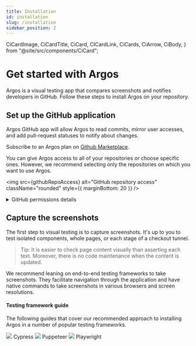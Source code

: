```yaml
---
title: Installation
id: installation
slug: /installation
sidebar_position: 2
---
```


  CiCardImage,
  CiCardTitle,
  CiCard,
  CICardLink,
  CiCards,
  CiArrow,
  CiBody,
} from "@site/src/components/CiCard";

# Get started with Argos

Argos is a visual testing app that compares screenshots and notifies developers in GitHub. Follow these steps to install Argos on your repository.

## Set up the GitHub application​

Argos GitHub app will allow Argos to read commits, mirror user accesses, and add pull-request statuses to notify about changes.

Subscribe to an Argos plan on [Github Marketplace](https://github.com/marketplace/argos-ci).

You can give Argos access to all of your repositories or choose specific ones. However, we recommend selecting only the repositories on which you want to use Argos.

<img
  src={githubRepoAccess}
  alt="GitHub repository access"
  className="rounded"
  style={{ marginBottom: 20 }}
/>

<details>
  <summary>GitHub permissions details</summary>
  <ul>
    <li>
      <b>Contents</b> — to find a common commit ancestor between branches
    </li>
    <li>
      <b>Statuses</b> — to add statuses on commit
    </li>
    <li>
      <b>Pull requests</b> — to add a comments in pull requests
    </li>
    <li>
      <b>Actions</b> — to allow tokenless authentication
    </li>
  </ul>
</details>

## Capture the screenshots

The first step to visual testing is to capture screenshots. It's up to you to test isolated components, whole pages, or each stage of a checkout tunnel.

> Tip: It is easier to check page content visually than asserting each text. Moreover, there is no code maintenance when the content is updated.

We recommend leaning on end-to-end testing frameworks to take screenshots. They facilitate navigation through the application and have native commands to take screenshots in various browsers and screen resolutions.

#### Testing framework guide

The following guides that cover our recommended approach to installing Argos in a number of popular testing frameworks.

<CiCards>
  <CICardLink href="/cypress">
    <CiCard>
      <CiBody>
        <CiCardImage>
          <img src={cypressLogo} />
        </CiCardImage>
        <CiCardTitle>Cypress</CiCardTitle>
      </CiBody>
      <CiArrow />
    </CiCard>
  </CICardLink>
  <CICardLink href="/puppeteer">
    <CiCard>
      <CiBody>
        <CiCardImage>
          <img src={puppeteerLogo} style={{ maxHeight: 25, margin: "auto" }} />
        </CiCardImage>
        <CiCardTitle>Puppeteer</CiCardTitle>
      </CiBody>
      <CiArrow />
    </CiCard>
  </CICardLink>
  <CICardLink href="/playwright">
    <CiCard>
      <CiBody>
        <CiCardImage>
          <img src={playwrightLogo} />
        </CiCardImage>
        <CiCardTitle>Playwright</CiCardTitle>
      </CiBody>
      <CiArrow />
    </CiCard>
  </CICardLink>
</CiCards>
